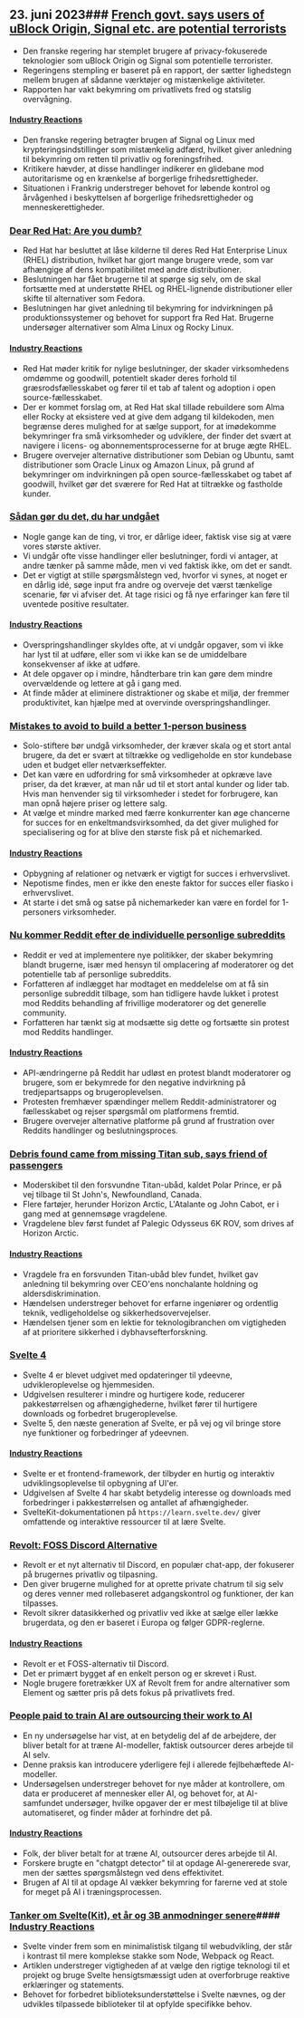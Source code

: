 

<CallToAction />

<Steps>

## 23. juni 2023### [French govt. says users of uBlock Origin, Signal etc. are potential terrorists](https://www.laquadrature.net/en/2023/06/05/criminalization-of-encryption-the-8-december-case/)

- Den franske regering har stemplet brugere af privacy-fokuserede teknologier som uBlock Origin og Signal som potentielle terrorister.
- Regeringens stempling er baseret på en rapport, der sætter lighedstegn mellem brugen af sådanne værktøjer og mistænkelige aktiviteter.
- Rapporten har vakt bekymring om privatlivets fred og statslig overvågning.

#### [Industry Reactions](http://news.ycombinator.com/item?id=36428046)

- Den franske regering betragter brugen af Signal og Linux med krypteringsindstillinger som mistænkelig adfærd, hvilket giver anledning til bekymring om retten til privatliv og foreningsfrihed.
- Kritikere hævder, at disse handlinger indikerer en glidebane mod autoritarisme og en krænkelse af borgerlige frihedsrettigheder.
- Situationen i Frankrig understreger behovet for løbende kontrol og årvågenhed i beskyttelsen af borgerlige frihedsrettigheder og menneskerettigheder.

### [Dear Red Hat: Are you dumb?](https://www.jeffgeerling.com/blog/2023/dear-red-hat-are-you-dumb)

- Red Hat har besluttet at låse kilderne til deres Red Hat Enterprise Linux (RHEL) distribution, hvilket har gjort mange brugere vrede, som var afhængige af dens kompatibilitet med andre distributioner.
- Beslutningen har fået brugerne til at spørge sig selv, om de skal fortsætte med at understøtte RHEL og RHEL-lignende distributioner eller skifte til alternativer som Fedora.
- Beslutningen har givet anledning til bekymring for indvirkningen på produktionssystemer og behovet for support fra Red Hat. Brugerne undersøger alternativer som Alma Linux og Rocky Linux.

#### [Industry Reactions](http://news.ycombinator.com/item?id=36436786)

- Red Hat møder kritik for nylige beslutninger, der skader virksomhedens omdømme og goodwill, potentielt skader deres forhold til græsrodsfællesskabet og fører til et tab af talent og adoption i open source-fællesskabet.
- Der er kommet forslag om, at Red Hat skal tillade rebuildere som Alma eller Rocky at eksistere ved at give dem adgang til kildekoden, men begrænse deres mulighed for at sælge support, for at imødekomme bekymringer fra små virksomheder og udviklere, der finder det svært at navigere i licens- og abonnementsprocesserne for at bruge ægte RHEL.
- Brugere overvejer alternative distributioner som Debian og Ubuntu, samt distributioner som Oracle Linux og Amazon Linux, på grund af bekymringer om indvirkningen på open source-fællesskabet og tabet af goodwill, hvilket gør det sværere for Red Hat at tiltrække og fastholde kunder.

### [Sådan gør du det, du har undgået](https://jasonfeifer.beehiiv.com/p/the-thing-that-seems-like-a-bad-idea-maybe-try-it)

- Nogle gange kan de ting, vi tror, er dårlige ideer, faktisk vise sig at være vores største aktiver.
- Vi undgår ofte visse handlinger eller beslutninger, fordi vi antager, at andre tænker på samme måde, men vi ved faktisk ikke, om det er sandt.
- Det er vigtigt at stille spørgsmålstegn ved, hvorfor vi synes, at noget er en dårlig idé, søge input fra andre og overveje det værst tænkelige scenarie, før vi afviser det. At tage risici og få nye erfaringer kan føre til uventede positive resultater.

#### [Industry Reactions](http://news.ycombinator.com/item?id=36427849)

- Overspringshandlinger skyldes ofte, at vi undgår opgaver, som vi ikke har lyst til at udføre, eller som vi ikke kan se de umiddelbare konsekvenser af ikke at udføre.
- At dele opgaver op i mindre, håndterbare trin kan gøre dem mindre overvældende og lettere at gå i gang med.
- At finde måder at eliminere distraktioner og skabe et miljø, der fremmer produktivitet, kan hjælpe med at overvinde overspringshandlinger.

### [Mistakes to avoid to build a better 1-person business](https://tinyempires.substack.com/p/4-mistakes-to-avoid-to-build-a-better)

- Solo-stiftere bør undgå virksomheder, der kræver skala og et stort antal brugere, da det er svært at tiltrække og vedligeholde en stor kundebase uden et budget eller netværkseffekter.
- Det kan være en udfordring for små virksomheder at opkræve lave priser, da det kræver, at man når ud til et stort antal kunder og lider tab. Hvis man henvender sig til virksomheder i stedet for forbrugere, kan man opnå højere priser og lettere salg.
- At vælge et mindre marked med færre konkurrenter kan øge chancerne for succes for en enkeltmandsvirksomhed, da det giver mulighed for specialisering og for at blive den største fisk på et nichemarked.

#### [Industry Reactions](http://news.ycombinator.com/item?id=36431268)

- Opbygning af relationer og netværk er vigtigt for succes i erhvervslivet.
- Nepotisme findes, men er ikke den eneste faktor for succes eller fiasko i erhvervslivet.
- At starte i det små og satse på nichemarkeder kan være en fordel for 1-personers virksomheder.

### [Nu kommer Reddit efter de individuelle personlige subreddits](https://toot.cat/@dredmorbius/110588848407336816)

- Reddit er ved at implementere nye politikker, der skaber bekymring blandt brugerne, især med hensyn til omplacering af moderatorer og det potentielle tab af personlige subreddits.
- Forfatteren af indlægget har modtaget en meddelelse om at få sin personlige subreddit tilbage, som han tidligere havde lukket i protest mod Reddits behandling af frivillige moderatorer og det generelle community.
- Forfatteren har tænkt sig at modsætte sig dette og fortsætte sin protest mod Reddits handlinger.

#### [Industry Reactions](http://news.ycombinator.com/item?id=36434885)

- API-ændringerne på Reddit har udløst en protest blandt moderatorer og brugere, som er bekymrede for den negative indvirkning på tredjepartsapps og brugeroplevelsen.
- Protesten fremhæver spændinger mellem Reddit-administratorer og fællesskabet og rejser spørgsmål om platformens fremtid.
- Brugere overvejer alternative platforme på grund af frustration over Reddits handlinger og beslutningsproces.

### [Debris found came from missing Titan sub, says friend of passengers](https://www.bbc.com/news/live/world-us-canada-65967464)

- Moderskibet til den forsvundne Titan-ubåd, kaldet Polar Prince, er på vej tilbage til St John's, Newfoundland, Canada.
- Flere fartøjer, herunder Horizon Arctic, L'Atalante og John Cabot, er i gang med at gennemsøge vragdelene.
- Vragdelene blev først fundet af Palegic Odysseus 6K ROV, som drives af Horizon Arctic.

#### [Industry Reactions](http://news.ycombinator.com/item?id=36434173)

- Vragdele fra en forsvunden Titan-ubåd blev fundet, hvilket gav anledning til bekymring over CEO'ens nonchalante holdning og aldersdiskrimination.
- Hændelsen understreger behovet for erfarne ingeniører og ordentlig teknik, vedligeholdelse og sikkerhedsovervejelser.
- Hændelsen tjener som en lektie for teknologibranchen om vigtigheden af at prioritere sikkerhed i dybhavsefterforskning.

### [Svelte 4](https://svelte.dev/blog/svelte-4)

- Svelte 4 er blevet udgivet med opdateringer til ydeevne, udvikleroplevelse og hjemmesiden.
- Udgivelsen resulterer i mindre og hurtigere kode, reducerer pakkestørrelsen og afhængighederne, hvilket fører til hurtigere downloads og forbedret brugeroplevelse.
- Svelte 5, den næste generation af Svelte, er på vej og vil bringe store nye funktioner og forbedringer af ydeevnen.

#### [Industry Reactions](http://news.ycombinator.com/item?id=36432272)

- Svelte er et frontend-framework, der tilbyder en hurtig og interaktiv udviklingsoplevelse til opbygning af UI'er.
- Udgivelsen af Svelte 4 har skabt betydelig interesse og downloads med forbedringer i pakkestørrelsen og antallet af afhængigheder.
- SvelteKit-dokumentationen på `https://learn.svelte.dev/` giver omfattende og interaktive ressourcer til at lære Svelte.

### [Revolt: FOSS Discord Alternative](https://revolt.chat/)

- Revolt er et nyt alternativ til Discord, en populær chat-app, der fokuserer på brugernes privatliv og tilpasning.
- Den giver brugerne mulighed for at oprette private chatrum til sig selv og deres venner med rollebaseret adgangskontrol og funktioner, der kan tilpasses.
- Revolt sikrer datasikkerhed og privatliv ved ikke at sælge eller lække brugerdata, og den er baseret i Europa og følger GDPR-reglerne.

#### [Industry Reactions](http://news.ycombinator.com/item?id=36433842)

- Revolt er et FOSS-alternativ til Discord.
- Det er primært bygget af en enkelt person og er skrevet i Rust.
- Nogle brugere foretrækker UX af Revolt frem for andre alternativer som Element og sætter pris på dets fokus på privatlivets fred.

### [People paid to train AI are outsourcing their work to AI](https://www.technologyreview.com/2023/06/22/1075405/the-people-paid-to-train-ai-are-outsourcing-their-work-to-ai/)

- En ny undersøgelse har vist, at en betydelig del af de arbejdere, der bliver betalt for at træne AI-modeller, faktisk outsourcer deres arbejde til AI selv.
- Denne praksis kan introducere yderligere fejl i allerede fejlbehæftede AI-modeller.
- Undersøgelsen understreger behovet for nye måder at kontrollere, om data er produceret af mennesker eller AI, og behovet for, at AI-samfundet undersøger, hvilke opgaver der er mest tilbøjelige til at blive automatiseret, og finder måder at forhindre det på.

#### [Industry Reactions](http://news.ycombinator.com/item?id=36432279)

- Folk, der bliver betalt for at træne AI, outsourcer deres arbejde til AI.
- Forskere brugte en "chatgpt detector" til at opdage AI-genererede svar, men der sættes spørgsmålstegn ved dens effektivitet.
- Brugen af AI til at opdage AI vækker bekymring for farerne ved at stole for meget på AI i træningsprocessen.

### [Tanker om Svelte(Kit), et år og 3B anmodninger senere](https://claudioholanda.ch/en/blog/svelte-kit-after-3-billion-requests/)#### [Industry Reactions](http://news.ycombinator.com/item?id=36427583)

- Svelte vinder frem som en minimalistisk tilgang til webudvikling, der står i kontrast til mere komplekse stakke som Node, Webpack og React.
- Artiklen understreger vigtigheden af at vælge den rigtige teknologi til et projekt og bruge Svelte hensigtsmæssigt uden at overforbruge reaktive erklæringer og statements.
- Behovet for forbedret biblioteksunderstøttelse i Svelte nævnes, og der udvikles tilpassede biblioteker til at opfylde specifikke behov.

</Steps>
